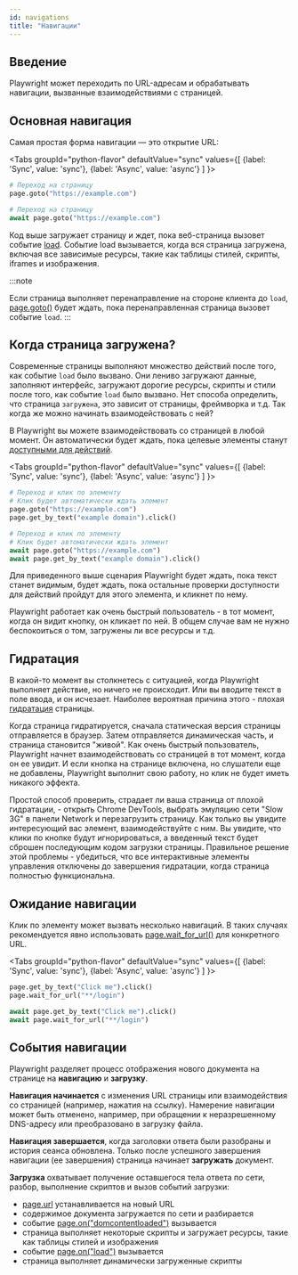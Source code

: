 ```yaml
---
id: navigations
title: "Навигации"
---
```


## Введение

Playwright может переходить по URL-адресам и обрабатывать навигации, вызванные взаимодействиями с страницей.

## Основная навигация

Самая простая форма навигации — это открытие URL:

<Tabs
  groupId="python-flavor"
  defaultValue="sync"
  values={[
    {label: 'Sync', value: 'sync'},
    {label: 'Async', value: 'async'}
  ]
}>
<TabItem value="sync">

```py
# Переход на страницу
page.goto("https://example.com")
```

</TabItem>
<TabItem value="async">

```py
# Переход на страницу
await page.goto("https://example.com")
```

</TabItem>
</Tabs>

Код выше загружает страницу и ждет, пока веб-страница вызовет событие [load](https://developer.mozilla.org/en-US/docs/Web/API/Window/load_event). Событие load вызывается, когда вся страница загружена, включая все зависимые ресурсы, такие как таблицы стилей, скрипты, iframes и изображения.

:::note

Если страница выполняет перенаправление на стороне клиента до `load`, [page.goto()](/api/class-page.mdx#page-goto) будет ждать, пока перенаправленная страница вызовет событие `load`.
:::

## Когда страница загружена?

Современные страницы выполняют множество действий после того, как событие `load` было вызвано. Они лениво загружают данные, заполняют интерфейс, загружают дорогие ресурсы, скрипты и стили после того, как событие `load` было вызвано. Нет способа определить, что страница `загружена`, это зависит от страницы, фреймворка и т.д. Так когда же можно начинать взаимодействовать с ней?

В Playwright вы можете взаимодействовать со страницей в любой момент. Он автоматически будет ждать, пока целевые элементы станут [доступными для действий](./actionability.mdx).

<Tabs
  groupId="python-flavor"
  defaultValue="sync"
  values={[
    {label: 'Sync', value: 'sync'},
    {label: 'Async', value: 'async'}
  ]
}>
<TabItem value="sync">

```py
# Переход и клик по элементу
# Клик будет автоматически ждать элемент
page.goto("https://example.com")
page.get_by_text("example domain").click()
```

</TabItem>
<TabItem value="async">

```py
# Переход и клик по элементу
# Клик будет автоматически ждать элемент
await page.goto("https://example.com")
await page.get_by_text("example domain").click()
```

</TabItem>
</Tabs>

Для приведенного выше сценария Playwright будет ждать, пока текст станет видимым, будет ждать, пока остальные проверки доступности для действий пройдут для этого элемента, и кликнет по нему.

Playwright работает как очень быстрый пользователь - в тот момент, когда он видит кнопку, он кликает по ней. В общем случае вам не нужно беспокоиться о том, загружены ли все ресурсы и т.д.

## Гидратация

В какой-то момент вы столкнетесь с ситуацией, когда Playwright выполняет действие, но ничего не происходит. Или вы вводите текст в поле ввода, и он исчезает. Наиболее вероятная причина этого - плохая [гидратация](https://en.wikipedia.org/wiki/Hydration_(web_development)) страницы.

Когда страница гидратируется, сначала статическая версия страницы отправляется в браузер. Затем отправляется динамическая часть, и страница становится "живой". Как очень быстрый пользователь, Playwright начнет взаимодействовать со страницей в тот момент, когда он ее увидит. И если кнопка на странице включена, но слушатели еще не добавлены, Playwright выполнит свою работу, но клик не будет иметь никакого эффекта.

Простой способ проверить, страдает ли ваша страница от плохой гидратации, - открыть Chrome DevTools, выбрать эмуляцию сети "Slow 3G" в панели Network и перезагрузить страницу. Как только вы увидите интересующий вас элемент, взаимодействуйте с ним. Вы увидите, что клики по кнопке будут игнорироваться, а введенный текст будет сброшен последующим кодом загрузки страницы. Правильное решение этой проблемы - убедиться, что все интерактивные элементы управления отключены до завершения гидратации, когда страница полностью функциональна.

## Ожидание навигации

Клик по элементу может вызвать несколько навигаций. В таких случаях рекомендуется явно использовать [page.wait_for_url()](/api/class-page.mdx#page-wait-for-url) для конкретного URL.

<Tabs
  groupId="python-flavor"
  defaultValue="sync"
  values={[
    {label: 'Sync', value: 'sync'},
    {label: 'Async', value: 'async'}
  ]
}>
<TabItem value="sync">

```py
page.get_by_text("Click me").click()
page.wait_for_url("**/login")
```

</TabItem>
<TabItem value="async">

```py
await page.get_by_text("Click me").click()
await page.wait_for_url("**/login")
```

</TabItem>
</Tabs>

## События навигации

Playwright разделяет процесс отображения нового документа на странице на **навигацию** и **загрузку**.

**Навигация начинается** с изменения URL страницы или взаимодействия со страницей (например, нажатия на ссылку). Намерение навигации может быть отменено, например, при обращении к неразрешенному DNS-адресу или преобразовано в загрузку файла.

**Навигация завершается**, когда заголовки ответа были разобраны и история сеанса обновлена. Только после успешного завершения навигации (ее завершения) страница начинает **загружать** документ.

**Загрузка** охватывает получение оставшегося тела ответа по сети, разбор, выполнение скриптов и вызов событий загрузки:
- [page.url](/api/class-page.mdx#page-url) устанавливается на новый URL
- содержимое документа загружается по сети и разбирается
- событие [page.on("domcontentloaded")](/api/class-page.mdx#page-event-dom-content-loaded) вызывается
- страница выполняет некоторые скрипты и загружает ресурсы, такие как таблицы стилей и изображения
- событие [page.on("load")](/api/class-page.mdx#page-event-load) вызывается
- страница выполняет динамически загруженные скрипты

[Accessibility]: /api/class-accessibility.mdx "Accessibility"
[APIRequest]: /api/class-apirequest.mdx "APIRequest"
[APIRequestContext]: /api/class-apirequestcontext.mdx "APIRequestContext"
[APIResponse]: /api/class-apiresponse.mdx "APIResponse"
[APIResponseAssertions]: /api/class-apiresponseassertions.mdx "APIResponseAssertions"
[Browser]: /api/class-browser.mdx "Browser"
[BrowserContext]: /api/class-browsercontext.mdx "BrowserContext"
[BrowserType]: /api/class-browsertype.mdx "BrowserType"
[CDPSession]: /api/class-cdpsession.mdx "CDPSession"
[Clock]: /api/class-clock.mdx "Clock"
[ConsoleMessage]: /api/class-consolemessage.mdx "ConsoleMessage"
[Dialog]: /api/class-dialog.mdx "Dialog"
[Download]: /api/class-download.mdx "Download"
[ElementHandle]: /api/class-elementhandle.mdx "ElementHandle"
[Error]: /api/class-error.mdx "Error"
[FileChooser]: /api/class-filechooser.mdx "FileChooser"
[Frame]: /api/class-frame.mdx "Frame"
[FrameLocator]: /api/class-framelocator.mdx "FrameLocator"
[JSHandle]: /api/class-jshandle.mdx "JSHandle"
[Keyboard]: /api/class-keyboard.mdx "Keyboard"
[Locator]: /api/class-locator.mdx "Locator"
[LocatorAssertions]: /api/class-locatorassertions.mdx "LocatorAssertions"
[Mouse]: /api/class-mouse.mdx "Mouse"
[Page]: /api/class-page.mdx "Page"
[PageAssertions]: /api/class-pageassertions.mdx "PageAssertions"
[Playwright]: /api/class-playwright.mdx "Playwright"
[Request]: /api/class-request.mdx "Request"
[Response]: /api/class-response.mdx "Response"
[Route]: /api/class-route.mdx "Route"
[Selectors]: /api/class-selectors.mdx "Selectors"
[TimeoutError]: /api/class-timeouterror.mdx "TimeoutError"
[Touchscreen]: /api/class-touchscreen.mdx "Touchscreen"
[Tracing]: /api/class-tracing.mdx "Tracing"
[Video]: /api/class-video.mdx "Video"
[WebError]: /api/class-weberror.mdx "WebError"
[WebSocket]: /api/class-websocket.mdx "WebSocket"
[WebSocketRoute]: /api/class-websocketroute.mdx "WebSocketRoute"
[Worker]: /api/class-worker.mdx "Worker"
[Element]: https://developer.mozilla.org/en-US/docs/Web/API/element "Element"
[EvaluationArgument]: /evaluating.mdx#evaluation-argument "EvaluationArgument"
[Promise]: https://developer.mozilla.org/en-US/docs/Web/JavaScript/Reference/Global_Objects/Promise "Promise"
[iterator]: https://developer.mozilla.org/en-US/docs/Web/JavaScript/Reference/Iteration_protocols "Iterator"
[origin]: https://developer.mozilla.org/en-US/docs/Glossary/Origin "Origin"
[selector]: https://developer.mozilla.org/en-US/docs/Web/CSS/CSS_Selectors "selector"
[Serializable]: https://developer.mozilla.org/en-US/docs/Web/JavaScript/Reference/Global_Objects/JSON/stringify#Description "Serializable"
[UIEvent.detail]: https://developer.mozilla.org/en-US/docs/Web/API/UIEvent/detail "UIEvent.detail"
[UnixTime]: https://en.wikipedia.org/wiki/Unix_time "Unix Time"
[xpath]: https://developer.mozilla.org/en-US/docs/Web/XPath "xpath"

[Any]: https://docs.python.org/3/library/typing.html#typing.Any "Any"
[bool]: https://docs.python.org/3/library/stdtypes.html "bool"
[bytes]: https://docs.python.org/3/library/stdtypes.html#bytes "bytes"
[Callable]: https://docs.python.org/3/library/typing.html#typing.Callable "Callable"
[EventContextManager]: https://docs.python.org/3/reference/datamodel.html#context-managers "Event context manager"
[EventEmitter]: https://pyee.readthedocs.io/en/latest/#pyee.BaseEventEmitter "EventEmitter"
[Exception]: https://docs.python.org/3/library/exceptions.html#Exception "Exception"
[Dict]: https://docs.python.org/3/library/typing.html#typing.Dict "Dict"
[float]: https://docs.python.org/3/library/stdtypes.html#numeric-types-int-float-complex "float"
[int]: https://docs.python.org/3/library/stdtypes.html#numeric-types-int-float-complex "int"
[List]: https://docs.python.org/3/library/typing.html#typing.List "List"
[NoneType]: https://docs.python.org/3/library/constants.html#None "None"
[Pattern]: https://docs.python.org/3/library/re.html "Pattern"
[URL]: https://en.wikipedia.org/wiki/URL "URL"
[pathlib.Path]: https://realpython.com/python-pathlib/ "pathlib.Path"
[str]: https://docs.python.org/3/library/stdtypes.html#text-sequence-type-str "str"
[Union]: https://docs.python.org/3/library/typing.html#typing.Union "Union"
[datetime]: https://docs.python.org/3/library/datetime.html#datetime.datetime "datetime"

[all available image tags]: https://mcr.microsoft.com/en-us/product/playwright/python/about "all available image tags"
[Microsoft Artifact Registry]: https://mcr.microsoft.com/en-us/product/playwright/python/about "Microsoft Artifact Registry"
[Dockerfile.noble]: https://github.com/microsoft/playwright-python/blob/main/utils/docker/Dockerfile.noble "Dockerfile.noble"
